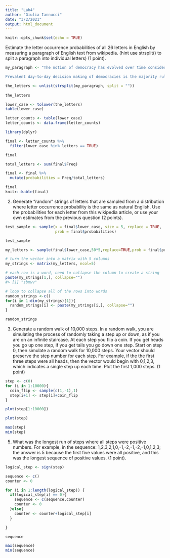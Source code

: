 ```yaml
---
title: "Lab4"
author: "Giulia Iannucci"
date: "3/2/2021"
output: html_document
---
```


```r
knitr::opts_chunk$set(echo = TRUE)
```

Estimate the letter occurrence probabilities of all 26 letters in English by measuring a paragraph of English text from wikipedia. (hint use strsplit() to split a paragraph into individual letters) (1 point).


```r
my_paragraph <- "The notion of democracy has evolved over time considerably,[1] and, generally, the two current types of democracy are direct and representative. In a direct democracy, the people directly deliberate and decide on legislation. In a representative democracy, the people elect representatives to deliberate and decide on legislation, such as in parliamentary or presidential democracy.[2] Liquid democracy combines elements of these two basic types.

Prevalent day-to-day decision making of democracies is the majority rule,[3][4] though other decision making approaches like supermajority and consensus have been equally integral to democracies. They serve the crucial purpose of inclusiveness and broader legitimacy on sensitive issues, counterbalancing majoritarianism, and therefore mostly take precedence on a constitutional level."

the_letters <- unlist(strsplit(my_paragraph, split = ""))
  
the_letters

lower_case <- tolower(the_letters)
table(lower_case)

letter_counts <- table(lower_case)
letter_counts <- data.frame(letter_counts)

library(dplyr)

final <- letter_counts %>%
  filter(lower_case %in% letters == TRUE)

final

total_letters <- sum(final$Freq)

final <- final %>%
  mutate(probabilities = Freq/total_letters)

final
knitr::kable(final)
```

2. Generate “random” strings of letters that are sampled from a distribution where letter occurrence probability is the same as natural English. Use the probabilities for each letter from this wikipedia article, or use your own estimates from the previous question (2 points).

```r
test_sample <- sample(x = final$lower_case, size = 5, replace = TRUE, 
                      prob = final$probabilities)

test_sample

my_letters <- sample(final$lower_case,50*5,replace=TRUE,prob = final$probabilities )

# turn the vector into a matrix with 5 columns
my_strings <- matrix(my_letters, ncol=5)

# each row is a word, need to collapse the column to create a string
paste(my_strings[1,], collapse="")
#> [1] "sbmwv"

# loop to collapse all of the rows into words
random_strings <-c()
for(i in 1:dim(my_strings)[1]){
  random_strings[i] <- paste(my_strings[i,], collapse="")
}

random_strings


```


3. Generate a random walk of 10,000 steps. In a random walk, you are simulating the process of randomly taking a step up or down, as if you are on an infinite staircase. At each step you flip a coin. If you get heads you go up one step, if you get tails you go down one step. Start on step 0, then simulate a random walk for 10,000 steps. Your vector should preserve the step number for each step. For example, if the the first three steps were all heads, then the vector would begin with 0,1,2,3, which indicates a single step up each time. Plot the first 1,000 steps. (1 point)

```r

step <- c(0)
for (i in 1:10000){
  coin_flip <- sample(c(1,-1),1)
  step[i+1] <- step[i]+coin_flip
}

plot(step[1:10000])


```
```r

plot(step)

max(step)
min(step)
```

5. 
What was the longest run of steps where all steps were positive numbers. For example, in the sequence: 1,2,3,2,1,0,-1,-2,-1,-2,-1,0,1,2,3; the answer is 5 because the first five values were all positive, and this was the longest sequence of positive values. (1 point).

```r

logical_step <- sign(step)

sequence <- c()
counter <- 0

for (i in 1:length(logical_step)) {
  if(logical_step[i] == 0){
    sequence <- c(sequence,counter)
    counter <- 0
  }else{
    counter <- counter+logical_step[i]
  }

}

sequence

max(sequence)
min(sequence)

```



